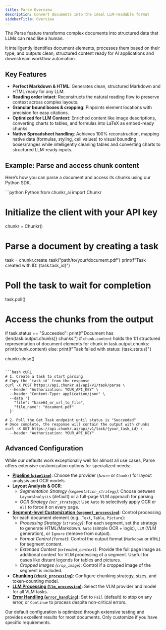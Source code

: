 ```yaml
---
title: Parse Overview
description: Convert documents into the ideal LLM-readable format
sidebarTitle: Overview
---
```


The Parse feature transforms complex documents into structured data that LLMs can read like a human. 

It intelligently identifies document elements, processes them based on their type, and outputs clean, structured content ready for AI applications and downstream workflow automation.

## Key Features
*   **Perfect Markdown & HTML**: Generates clean, structured Markdown and HTML ready for any LLM.
*   **Reading order intact**: Reconstructs the natural reading flow to preserve context across complex layouts.
*   **Granular bound boxes & cropping**: Pinpoints element locations with precision for easy citations.
*   **Optimized for LLM Context**: Enriched content like image descriptions, converting charts to tables, and formulas into LaTeX as embed-ready chunks.
*   **Native Spreadsheet handling**: Achieves 100% reconstruction, mapping native data (formulas, styling, cell values) to visual bounding boxes/ranges while intelligently cleaning tables and converting charts to structured LLM-ready inputs.

## Example: Parse and access chunk content

Here’s how you can parse a document and access its chunks using our Python SDK.

<CodeGroup>
```python Python
from chunkr_ai import Chunkr

# Initialize the client with your API key
chunkr = Chunkr()

# Parse a document by creating a task
task = chunkr.create_task("path/to/your/document.pdf")
print(f"Task created with ID: {task.task_id}")

# Poll the task to wait for completion
task.poll() 

# Access the chunks from the output
if task.status == "Succeeded":
    print(f"Document has {len(task.output.chunks)} chunks.")
    # `chunk.content` holds the 1:1 structured representation of document elements
    for chunk in task.output.chunks:
        print(chunk.content)
else:
    print(f"Task failed with status: {task.status}")

chunkr.close()
```

```bash cURL
# 1. Create a task to start parsing
# Copy the `task_id` from the response
curl -X POST https://api.chunkr.ai/api/v1/task/parse \
  --header "Authorization: YOUR_API_KEY" \
  --header "Content-Type: application/json" \
  --data '{
    "file": "base64_or_url_to_file",
    "file_name": "document.pdf"
  }'

# 2. Poll the Get Task endpoint until status is "Succeeded"
# Once complete, the response will contain the output with chunks
curl -X GET https://api.chunkr.ai/api/v1/task/{your_task_id} \
  --header "Authorization: YOUR_API_KEY"
```
</CodeGroup>

## Advanced Configuration

While our defaults work exceptionally well for almost all use cases, Parse offers extensive customization options for specialized needs:

- **[Pipeline (`pipeline`)](/docs/features/pipeline)**: Choose the provider (`Azure` or `Chunkr`) for layout analysis and OCR models.
- **Layout Analysis & OCR**:
  - *Segmentation Strategy (`segmentation_strategy`)*: Choose between `LayoutAnalysis` (default) or a full-page VLM approach for parsing.
  - *OCR Strategy (`ocr_strategy`)*: Use `Auto` to selectively apply OCR or `All` to force it on every page.
- **[Segment-level Customization (`segment_processing`)](/docs/features/segment-processing)**: Control processing for each document element (e.g., `Text`, `Table`, `Picture`):
  - *Processing Strategy (`strategy`)*: For each segment, set the strategy to generate HTML/Markdown. `Auto` (simple OCR + logic), `LLM` (VLM generation), or `Ignore` (remove from output).
  - *Format Control (`format`)*: Control the output format (`Markdown` or `HTML`) for segment content.
  - *Extended Context (`extended_context`)*: Provide the full page image as additional context for VLM processing of a segment. Useful for cases like distant legends for tables and pictures. 
  - *Cropped Images (`crop_image`)*: Control if a cropped image of the segment is included.
- **[Chunking (`chunk_processing`)](/docs/features/chunking)**: Configure chunking strategy, sizes, and token-counting model.
- **[LLM Processing (`llm_processing`)](/docs/features/llm-processing)**: Select the VLM provider and model for all VLM tasks.
- **[Error Handling (`error_handling`)](/docs/features/error-handling)**: Set to `Fail` (default) to stop on any error, or `Continue` to process despite non-critical errors.

<Note>
  Our default configuration is optimized through extensive testing and provides excellent results for most documents. Only customize if you have specific requirements.
</Note>
